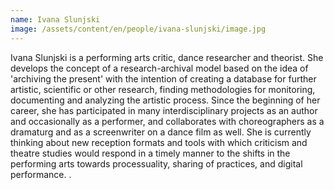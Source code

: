 ```yaml
---
name: Ivana Slunjski
image: /assets/content/en/people/ivana-slunjski/image.jpg
---
```

Ivana Slunjski is a performing arts critic, dance researcher and theorist. She develops the concept of a research-archival model based on the idea of 'archiving the present' with the intention of creating a database for further artistic, scientific or other research, finding methodologies for monitoring, documenting and analyzing the artistic process. Since the beginning of her career, she has participated in many interdisciplinary projects as an author and occasionally as a performer, and collaborates with choreographers as a dramaturg and as a screenwriter on a dance film as well. She is currently thinking about new reception formats and tools with which criticism and theatre studies would respond in a timely manner to the shifts in the performing arts towards processuality, sharing of practices, and digital performance.
.
